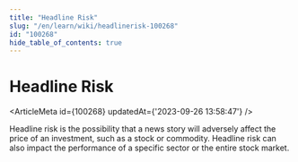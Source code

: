 ```yaml
---
title: "Headline Risk"
slug: "/en/learn/wiki/headlinerisk-100268"
id: "100268"
hide_table_of_contents: true
---
```



# Headline Risk

<ArticleMeta id={100268} updatedAt={'2023-09-26 13:58:47'} />
<div className='border-solid border-b border-t-0 my-4 border-[var(--ifm-color-gray-300)]' />

Headline risk is the possibility that a news story will adversely affect the price of an investment, such as a stock or commodity. Headline risk can also impact the performance of a specific sector or the entire stock market.
